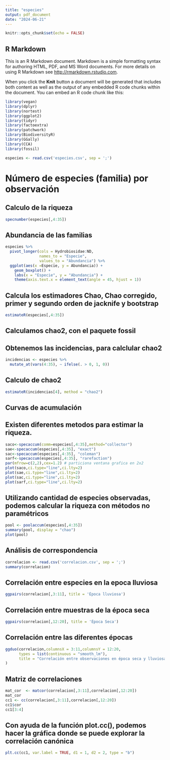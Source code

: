 ```yaml
---
title: "especies"
output: pdf_document
date: "2024-06-21"
---
```


```r
knitr::opts_chunk$set(echo = FALSE)
```

## R Markdown

This is an R Markdown document. Markdown is a simple formatting syntax for authoring HTML, PDF, and MS Word documents. For more details on using R Markdown see <http://rmarkdown.rstudio.com>.

When you click the **Knit** button a document will be generated that includes both content as well as the output of any embedded R code chunks within the document. You can embed an R code chunk like this:

```r
library(vegan)
library(dplyr)
library(nortest)
library(ggplot2)
library(tidyr)
library(factoextra)
library(patchwork)
library(BiodiversityR)
library(GGally)
library(CCA)
library(fossil)

especies <- read.csv('especies.csv', sep = ';')
```

# Número de especies (familia) por observación
## Calculo de la riqueza
```r
specnumber(especies[,4:35])
```

## Abundancia de las familias

```r
especies %>%
  pivot_longer(cols = Hydrobiosidae:ND,
               names_to = "Especie",
               values_to = "Abundancia") %>%
  ggplot(aes(x =Especie, y = Abundancia)) +
    geom_boxplot() +
    labs(x = "Especie", y = "Abundancia") +
    theme(axis.text.x = element_text(angle = 45, hjust = 1))
```


## Calcula los estimadores Chao, Chao corregido, primer y segundo orden de jacknife y bootstrap

```r
estimateR(especies[,4:35])
```



## Calculamos chao2, con el paquete fossil

## Obtenemos las incidencias, para calclular chao2

```r
incidencias <- especies %>%
  mutate_at(vars(4:35), ~ ifelse(. > 0, 1, 0))
```



## Calculo de chao2

```r
estimateR(incidencias[4], method = "chao2")
```

## Curvas de acumulación
## Existen diferentes metodos para estimar la riqueza.

```r
saco<-specaccum(comm=especies[,4:35],method="collector")
sae<-specaccum(especies[,4:35], "exact")
sac<-specaccum(especies[,4:35], "coleman")
sarf<-specaccum(especies[,4:35], "rarefaction")
par(mfrow=c(2,2),cex=1.2) # particiona ventana grafica en 2x2
plot(saco,ci.type="line",ci.lty=2)
plot(sae,ci.type="line",ci.lty=2)
plot(sac,ci.type="line",ci.lty=2)
plot(sarf,ci.type="line",ci.lty=2)
```




## Utilizando cantidad de especies observadas, podemos calcular la riqueza con métodos no paramétricos

```r
pool <- poolaccum(especies[,4:35])
summary(pool, display = "chao")
plot(pool)
```



## Análisis de correspondencia
```r
correlacion <- read.csv('correlacion.csv', sep = ';')
summary(correlacion)
```


## Correlación entre especies en la epoca lluviosa
```r
ggpairs(correlacion[,3:11], title = 'Época lluviosa')
```


## Correlación entre muestras de la época seca
```r
ggpairs(correlacion[,12:20], title = 'Época Seca')
```


## Correlación entre las diferentes épocas
```r
ggduo(correlacion,columnsX = 3:11,columnsY = 12:20,
      types = list(continuous = "smooth_lm"),
      title = "Correlación entre observaciones en época seca y lluviosa",
)
```


## Matriz de correlaciones
```r
mat_cor  <- matcor(correlacion[,3:11],correlacion[,12:20])
mat_cor
cc1 <- cc(correlacion[,3:11],correlacion[,12:20])
cc1$cor
cc1[3:4]
```

## Con ayuda de la función plot.cc(), podemos hacer la gráfica donde se puede explorar la correlación canónica
```r
plt.cc(cc1, var.label = TRUE, d1 = 1, d2 = 2, type = "b")
```

